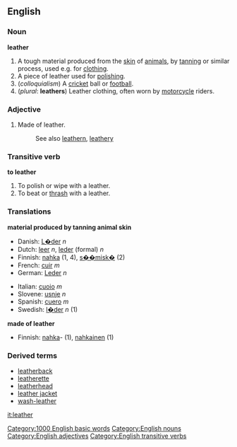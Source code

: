 ==English==
===Noun===
{{wikipedia}}
'''leather'''

#A tough material produced from the [[skin]] of [[animal]]s, by [[tanning]] or similar process, used e.g. for [[clothing]].
#A piece of leather used for [[polishing]].
#(''colloquialism'') A [[cricket]] ball or [[football]].
#(''plural'': '''leathers''') Leather clothing, often worn by [[motorcycle]] riders.

===Adjective===
#Made of leather.
#:See also [[leathern]], [[leathery]]

===Transitive verb===
'''to leather'''
#To polish or wipe with a leather.
#To beat or [[thrash]] with a leather.

===Translations===
'''material produced by tanning animal skin'''
{{top}}
*Danish: [[L�der]] ''n''
*Dutch: [[leer]] ''n'', [[leder]] (formal) ''n''
*Finnish: [[nahka]] (1, 4), [[s��misk�]] (2)
*French: [[cuir]] ''m''
*German: [[Leder]] ''n''
{{mid}}
*Italian: [[cuoio]] ''m''
*Slovene: [[usnje]] ''n''
*Spanish: [[cuero]] ''m''
*Swedish: [[l�der]] ''n'' (1)
{{bottom}}
'''made of leather'''
{{top}}
*Finnish: [[nahka]]- (1), [[nahkainen]] (1)
{{mid}}
{{bottom}}

===Derived terms===
*[[leatherback]]
*[[leatherette]]
*[[leatherhead]]
*[[leather jacket]]
*[[wash-leather]]


[[it:leather]]
[[Category:1000 English basic words]]
[[Category:English nouns]]
[[Category:English adjectives]]
[[Category:English transitive verbs]]
